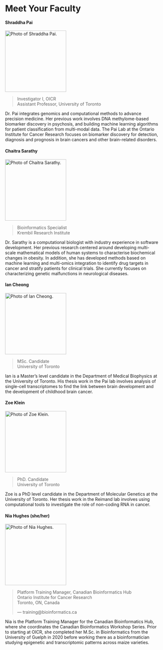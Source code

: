 # Meet Your Faculty

#### Shraddha Pai

<img src="./img/faculty/shraddha-pai.jpg" width="200" alt="Photo of Shraddha Pai.">

>Investigator I, OICR <br>
Assistant Professor, University of Toronto <br>
>

Dr. Pai integrates genomics and computational methods to advance precision medicine. Her previous work involves DNA methylome-based biomarker discovery in psychosis, and building machine learning algorithms for patient classification from multi-modal data. The Pai Lab at the Ontario Institute for Cancer Research focuses on biomarker discovery for detection, diagnosis and prognosis in brain cancers and other brain-related disorders.

#### Chaitra Sarathy

<img src="./img/faculty/chaitra-sarathy.jpg" width="200" alt="Photo of Chaitra Sarathy.">

>Bioinformatics Specialist <br>
Krembil Research Institute <br>
>

Dr. Sarathy is a computational biologist with industry experience in software development. Her previous research centered around developing multi-scale mathematical models of human systems to characterise biochemical changes in obesity. In addition, she has developed methods based on machine learning and multi-omics integration to identify drug targets in cancer and stratify patients for clinical trials. She currently focuses on characterizing genetic malfunctions in neurological diseases.

#### Ian Cheong

<img src="./img/faculty/ian-cheong.jpg" width="200" alt="Photo of Ian Cheong.">

>MSc. Candidate <br>
University of Toronto <br>
>

Ian is a Master’s level candidate in the Department of Medical Biophysics at the University of Toronto. His thesis work in the Pai lab involves analysis of single-cell transcriptomes to find the link between brain development and the development of childhood brain cancer.

#### Zoe Klein

<img src="./img/faculty/zoe-klein.jpg" width="200" alt="Photo of Zoe Klein.">

>PhD. Candidate <br>
University of Toronto <br>
>

Zoe is a PhD level candidate in the Department of Molecular Genetics at the University of Toronto. Her thesis work in the Reimand lab involves using computational tools to investigate the role of non-coding RNA in cancer. 

#### Nia Hughes (she/her)

<img src="./img/faculty/nia-hughes.jpeg" width="200" alt="Photo of Nia Hughes.">

>Platform Training Manager, Canadian Bioinformatics Hub<br>
Ontario Institute for Cancer Research<br>
Toronto, ON, Canada
>
> --- training@bioinformatics.ca

Nia is the Platform Training Manager for the Canadian Bioinformatics Hub, where she coordinates the Canadian Bioinformatics Workshop Series. Prior to starting at OICR, she completed her M.Sc. in Bioinformatics from the University of Guelph in 2020 before working there as a bioinformatician studying epigenetic and transcriptomic patterns across maize varieties.

